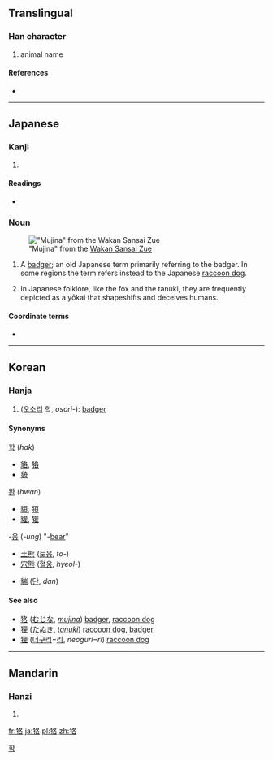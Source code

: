 {{also|貉}}
==Translingual==

===Han character===
{{Han char|rn=94|rad=犬|as=06|sn=9|four=|canj=大竹竹水口 (KHHER)}}

# animal name

====References====
* {{Han ref|kx=0710.060|dkj=20366|dj=1122.120|hdz=21345.060|uh=72E2|ud=29410}}

----

==Japanese==
===Kanji===
{{ja-kanji|grade=|rs=犬06}}

# {{defn|lang=ja|sort=犬06}}

====Readings====
* {{ja-readings|on=[[かく]] (kaku)|kun=[[むじな]] ([[w:mujina|mujina]])}}

===Noun===
{{ja-noun|むじな|kata=ムジナ}}
[[File:Ryoan Mujina.jpg|thumb|"Mujina" from the [[w:Wakan Sansai Zue|Wakan Sansai Zue]]]]

# A [[badger]]; an old Japanese term primarily referring to the badger. In some regions the term refers instead to the Japanese [[raccoon dog]].  
# {{context|mythology|lang=ja}} In Japanese folklore, like the fox and the tanuki, they are frequently depicted as a yōkai that shapeshifts and deceives humans.

====Coordinate terms====
* {{ja-l|狸|たぬき|tanuki}}

----

==Korean==

===Hanja===
{{ko-hanja|hangeul=학|eumhun=|rv=hak|mr=hak|y=hak}}

# ([[오소리]] 학, ''osori-''): [[badger]]

====Synonyms====
{{top3}}
; [[학]] (''hak'')
* [[貉]], [[狢]] 
* [[貈]]  
{{mid3}}
; [[환]] (''hwan'')
* [[貆]], [[狟]]
* [[貛]], [[獾]] 
{{mid3}}
; -[[웅]] (''-ung'') "-[[bear]]" 
* [[土熊]] ([[토웅]], ''to-'')
* [[穴熊]] ([[혈웅]], ''hyeol-'')
{{bottom}}
* [[貒]] ([[단]], ''dan'')

====See also====
* [[#Japanese|狢]] ([[むじな]], ''[[w:mujina|mujina]]'') [[badger]], [[raccoon dog]]
* [[狸#Japanese|狸]] ([[たぬき]], ''[[w:tanuki#Name|tanuki]]'') [[raccoon dog]], [[badger]] 
* [[狸#Korean|狸]] ([[너구리]]=[[리]], ''neoguri=ri'') [[raccoon dog]]  

[[Category:Hanja readings|학]]
 
----

==Mandarin==

===Hanzi===
{{cmn-hanzi|pin=[[hé]] ([[he2]]), [[xún]] ([[xun2]])|wg=ho<sup>2</sup>, hsün<sup>2</sup>}}

# {{defn|lang=cmn|sort=犬06}}

[[fr:狢]]
[[ja:狢]]
[[pl:狢]]
[[zh:狢]]